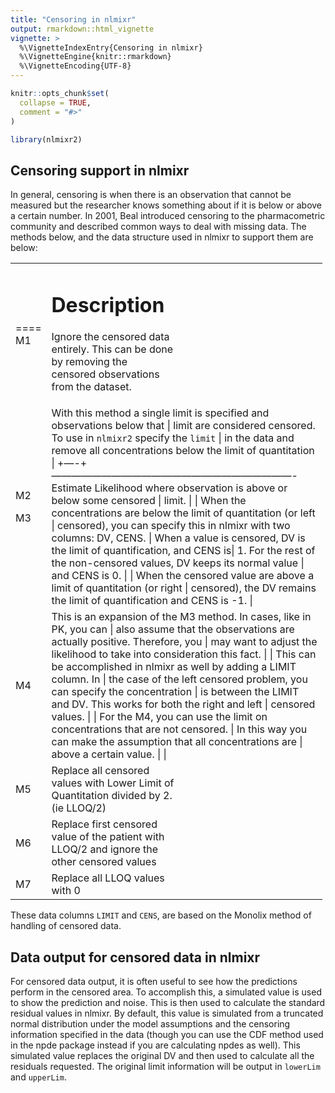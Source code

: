 ```yaml
---
title: "Censoring in nlmixr"
output: rmarkdown::html_vignette
vignette: >
  %\VignetteIndexEntry{Censoring in nlmixr}
  %\VignetteEngine{knitr::rmarkdown}
  %\VignetteEncoding{UTF-8}
---
```


```r
knitr::opts_chunk$set(
  collapse = TRUE,
  comment = "#>"
)
```

```r
library(nlmixr2)
```

## Censoring support in nlmixr

In general, censoring is when there is an observation that cannot be measured
but the researcher knows something about if it is below or above a certain
number. In 2001, Beal introduced censoring to the pharmacometric community and
described common ways to deal with missing data. The methods below, and the data
structure used in nlmixr to support them are below:

+----+-------------------------------------------------------------------------+
|    | Description                                                             |
+====+=========================================================================+
| M1 | Ignore the censored data entirely. This can be done by removing the     |
|    | censored observations from the dataset.                                 |
+----+-------------------------------------------------------------------------+
| M2 | With this method a single limit is specified and observations below that |
|    | limit are considered censored. To use in `nlmixr2` specify the `limit`   |
|    | in the data and remove all concentrations below the limit of quantitation | +----+-------------------------------------------------------------------------+
| M3 | Estimate Likelihood where observation is above or below some censored   |
|    | limit.                                                                  |
|    |                                                                         |
|    | When the concentrations are below the limit of quantitation (or left    |
|    | censored), you can specify this in nlmixr with two columns: DV, CENS.   |
|    | When a value is censored, DV is the limit of quantification, and CENS is|
|    | 1. For the rest of the non-censored values, DV keeps its normal value   |
|    | and CENS is 0.                                                          |
|    |                                                                         |
|    | When the censored value are above a limit of quantitation (or right     |
|    | censored), the DV remains the limit of quantification and CENS is -1.   |
+----+-------------------------------------------------------------------------+
| M4 | This is an expansion of the M3 method. In cases, like in PK, you can       |
|    | also assume that the observations are actually positive. Therefore, you    |
|    | may want to adjust the likelihood to take into consideration this fact.    |
|    |                                                                            |
|    | This can be accomplished in nlmixr as well by adding a LIMIT column. In    |
|    | the case of the left censored problem, you can specify the concentration   |
|    | is between the LIMIT and DV. This works for both the right and left        |
|    | censored values.                                                           |
|    |                                                                            |
|    | For the M4, you can use the limit on concentrations that are not censored. |
|    | In this way you can make the assumption that all concentrations are        |
|    | above a certain value.                                                     |
|    |                                                                            |
+----+-------------------------------------------------------------------------+
| M5 | Replace all censored values with Lower Limit of Quantitation divided by |
|    | 2. (ie LLOQ/2)                                                          |
+----+-------------------------------------------------------------------------+
| M6 | Replace first censored value of the patient with LLOQ/2 and ignore the  |
|    | other censored values                                                   |
+----+-------------------------------------------------------------------------+
| M7 | Replace all LLOQ values with 0                                          |
+----+-------------------------------------------------------------------------+

These data columns `LIMIT` and `CENS`, are based on the Monolix method of
handling of censored data.

## Data output for censored data in nlmixr

For censored data output, it is often useful to see how the predictions perform
in the censored area. To accomplish this, a simulated value is used to show the
prediction and noise. This is then used to calculate the standard residual
values in nlmixr. By default, this value is simulated from a truncated normal
distribution under the model assumptions and the censoring information specified
in the data (though you can use the CDF method used in the npde package instead
if you are calculating npdes as well). This simulated value replaces the
original DV and then used to calculate all the residuals requested. The original
limit information will be output in `lowerLim` and `upperLim`.
